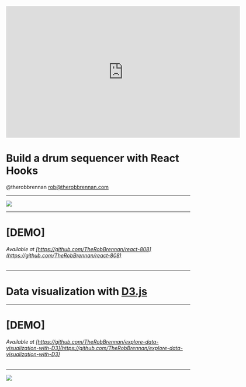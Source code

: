 
<SplitRight>

<iframe src="https://player.vimeo.com/video/335718093#t=4m13s" width="640" height="360" frameborder="0" allow="autoplay; fullscreen" allowfullscreen></iframe>

# Build a drum sequencer with React Hooks
@therobbrennan
[rob@therobbrennan.com](mailto:rob@therobbrennan.com)

</SplitRight>


---
<Image src='images/react-808.gif' size='90%' />

---
# [DEMO]

###### Available at [https://github.com/TheRobBrennan/react-808](https://github.com/TheRobBrennan/react-808)

---
# Data visualization with [D3.js](https://d3js.org/)

---
# [DEMO]

###### Available at [https://github.com/TheRobBrennan/explore-data-visualization-with-D3](https://github.com/TheRobBrennan/explore-data-visualization-with-D3)

---
<Image src='images/rob-brennan.jpg' />
